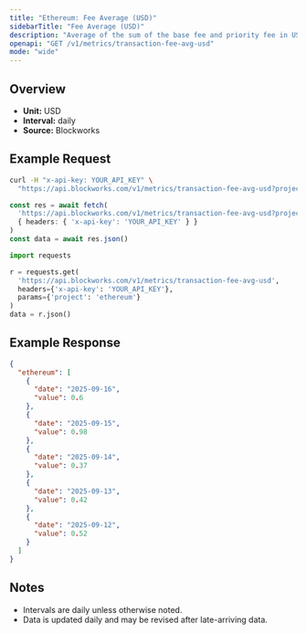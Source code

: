```yaml
---
title: "Ethereum: Fee Average (USD)"
sidebarTitle: "Fee Average (USD)"
description: "Average of the sum of the base fee and priority fee in USD that day"
openapi: "GET /v1/metrics/transaction-fee-avg-usd"
mode: "wide"
---
```


## Overview

- **Unit:** USD
- **Interval:** daily
- **Source:** Blockworks

## Example Request

<CodeGroup>

```bash cURL
curl -H "x-api-key: YOUR_API_KEY" \
  "https://api.blockworks.com/v1/metrics/transaction-fee-avg-usd?project=ethereum"
```

```typescript TypeScript
const res = await fetch(
  'https://api.blockworks.com/v1/metrics/transaction-fee-avg-usd?project=ethereum',
  { headers: { 'x-api-key': 'YOUR_API_KEY' } }
)
const data = await res.json()
```

```python Python
import requests

r = requests.get(
  'https://api.blockworks.com/v1/metrics/transaction-fee-avg-usd',
  headers={'x-api-key': 'YOUR_API_KEY'},
  params={'project': 'ethereum'}
)
data = r.json()
```

</CodeGroup>

## Example Response

```json
{
  "ethereum": [
    {
      "date": "2025-09-16",
      "value": 0.6
    },
    {
      "date": "2025-09-15",
      "value": 0.98
    },
    {
      "date": "2025-09-14",
      "value": 0.37
    },
    {
      "date": "2025-09-13",
      "value": 0.42
    },
    {
      "date": "2025-09-12",
      "value": 0.52
    }
  ]
}
```

## Notes
- Intervals are daily unless otherwise noted.
- Data is updated daily and may be revised after late-arriving data.
